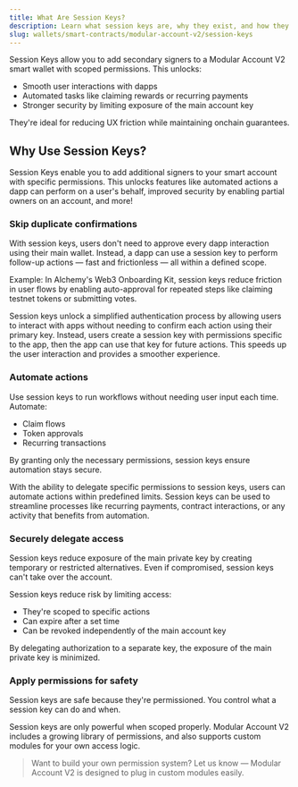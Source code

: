 ```yaml
---
title: What Are Session Keys?
description: Learn what session keys are, why they exist, and how they enable secure delegation, automation, and streamlined UX in smart accounts.
slug: wallets/smart-contracts/modular-account-v2/session-keys
---
```


Session Keys allow you to add secondary signers to a Modular Account V2 smart wallet with scoped permissions. This unlocks:

- Smooth user interactions with dapps
- Automated tasks like claiming rewards or recurring payments
- Stronger security by limiting exposure of the main account key

They're ideal for reducing UX friction while maintaining onchain guarantees.

## Why Use Session Keys?

Session Keys enable you to add additional signers to your smart account with specific permissions. This unlocks features like automated actions a dapp can perform on a user's behalf, improved security by enabling partial owners on an account, and more!

### Skip duplicate confirmations

With session keys, users don't need to approve every dapp interaction using their main wallet. Instead, a dapp can use a session key to perform follow-up actions — fast and frictionless — all within a defined scope.

Example: In Alchemy's Web3 Onboarding Kit, session keys reduce friction in user flows by enabling auto-approval for repeated steps like claiming testnet tokens or submitting votes.

Session keys unlock a simplified authentication process by allowing users to interact with apps without needing to confirm each action using their primary key. Instead, users create a session key with permissions specific to the app, then the app can use that key for future actions. This speeds up the user interaction and provides a smoother experience.

### Automate actions

Use session keys to run workflows without needing user input each time. Automate:

- Claim flows
- Token approvals
- Recurring transactions

By granting only the necessary permissions, session keys ensure automation stays secure.

With the ability to delegate specific permissions to session keys, users can automate actions within predefined limits. Session keys can be used to streamline processes like recurring payments, contract interactions, or any activity that benefits from automation.

### Securely delegate access

Session keys reduce exposure of the main private key by creating temporary or restricted alternatives. Even if compromised, session keys can't take over the account.

Session keys reduce risk by limiting access:

- They're scoped to specific actions
- Can expire after a set time
- Can be revoked independently of the main account key

By delegating authorization to a separate key, the exposure of the main private key is minimized.

### Apply permissions for safety

Session keys are safe because they're permissioned. You control what a session key can do and when.

Session keys are only powerful when scoped properly. Modular Account V2 includes a growing library of permissions, and also supports custom modules for your own access logic.

> Want to build your own permission system? Let us know — Modular Account V2 is designed to plug in custom modules easily.
